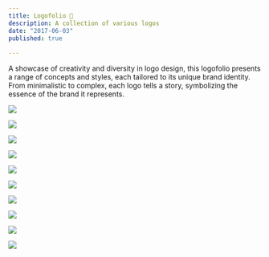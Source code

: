 ```yaml
---
title: Logofolio 🎨
description: A collection of various logos
date: "2017-06-03"
published: true
  
---
```


A showcase of creativity and diversity in logo design, this logofolio presents a range of concepts and styles, each tailored to its unique brand identity. From minimalistic to complex, each logo tells a story, symbolizing the essence of the brand it represents.

![](/logo-1.png)

![](/logo-2.png)

![](/logo-3.png)

![](/logo-4.png)

![](/logo-5.jpeg)

![](/logo-6.jpeg)

![](/logo-7.png)

![](/logo-8.png)

![](/logo-9.png)

![](/logo-10.png)

